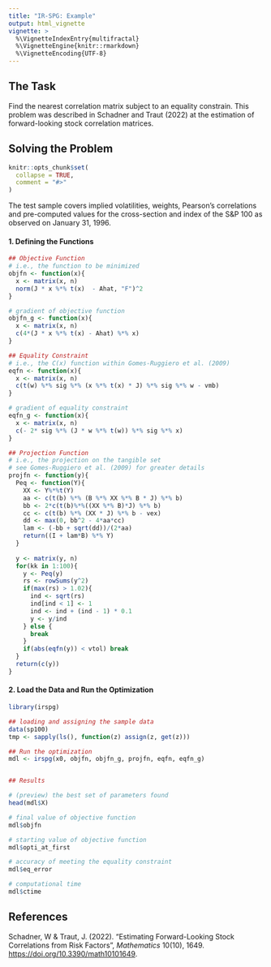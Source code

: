 ```yaml
---
title: "IR-SPG: Example"
output: html_vignette
vignette: >
  %\VignetteIndexEntry{multifractal}
  %\VignetteEngine{knitr::rmarkdown}
  %\VignetteEncoding{UTF-8}
---
```


## The Task

Find the nearest correlation matrix subject to an equality constrain. This problem was described in Schadner and Traut (2022) at the estimation of forward-looking stock correlation matrices.

## Solving the Problem

```r
knitr::opts_chunk$set(
  collapse = TRUE,
  comment = "#>"
)
```

The test sample covers implied volatilities, weights, Pearson's correlations and pre-computed values for the cross-section and index of the S&P 100 as observed on January 31, 1996. 

#### 1. Defining the Functions

```r

## Objective Function
# i.e., the function to be minimized
objfn <- function(x){
  x <- matrix(x, n)
  norm(J * x %*% t(x)  - Ahat, "F")^2
}

# gradient of objective function
objfn_g <- function(x){
  x <- matrix(x, n)
  c(4*(J * x %*% t(x) - Ahat) %*% x)
}

## Equality Constraint
# i.e., the C(x) function within Gomes-Ruggiero et al. (2009)
eqfn <- function(x){
  x <- matrix(x, n)
  c(t(w) %*% sig %*% (x %*% t(x) * J) %*% sig %*% w - vmb)
}

# gradient of equality constraint
eqfn_g <- function(x){
  x <- matrix(x, n)
  c(- 2* sig %*% (J * w %*% t(w)) %*% sig %*% x)
}

## Projection Function
# i.e., the projection on the tangible set
# see Gomes-Ruggiero et al. (2009) for greater details
projfn <- function(y){
  Peq <- function(Y){
    XX <- Y%*%t(Y)
    aa <- c(t(b) %*% (B %*% XX %*% B * J) %*% b)
    bb <- 2*c(t(b)%*%((XX %*% B)*J) %*% b)
    cc <- c(t(b) %*% (XX * J) %*% b - vex)
    dd <- max(0, bb^2 - 4*aa*cc)
    lam <- (-bb + sqrt(dd))/(2*aa)
    return((I + lam*B) %*% Y)
  }
  
  y <- matrix(y, n)
  for(kk in 1:100){
    y <- Peq(y)
    rs <- rowSums(y^2)
    if(max(rs) > 1.02){
      ind <- sqrt(rs)
      ind[ind < 1] <- 1
      ind <- ind + (ind - 1) * 0.1
      y <- y/ind
    } else {
      break
    }
    if(abs(eqfn(y)) < vtol) break
  }
  return(c(y))
}
```

#### 2. Load the Data and Run the Optimization

```r
library(irspg)

## loading and assigning the sample data
data(sp100) 
tmp <- sapply(ls(), function(z) assign(z, get(z))) 

## Run the optimization
mdl <- irspg(x0, objfn, objfn_g, projfn, eqfn, eqfn_g)


## Results

# (preview) the best set of parameters found
head(mdl$X) 

# final value of objective function
mdl$objfn

# starting value of objective function
mdl$opti_at_first

# accuracy of meeting the equality constraint
mdl$eq_error

# computational time
mdl$ctime


```
## References

Schadner, W & Traut, J. (2022). "Estimating Forward-Looking Stock Correlations from Risk Factors", *Mathematics* 10(10), 1649. <https://doi.org/10.3390/math10101649>.

